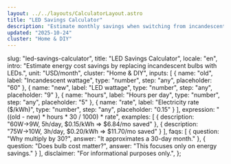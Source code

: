 ```yaml
---
layout: ../../layouts/CalculatorLayout.astro
title: "LED Savings Calculator"
description: "Estimate monthly savings when switching from incandescent to LED."
updated: "2025-10-24"
cluster: "Home & DIY"
---
```


  slug: "led-savings-calculator",
  title: "LED Savings Calculator",
  locale: "en",
  intro: "Estimate energy cost savings by replacing incandescent bulbs with LEDs.",
  unit: "USD/month",
  cluster: "Home & DIY",
  inputs: [
    { name: "old", label: "Incandescent wattage", type: "number", step: "any", placeholder: "60" },
    { name: "new", label: "LED wattage", type: "number", step: "any", placeholder: "9" },
    { name: "hours", label: "Hours per day", type: "number", step: "any", placeholder: "5" },
    { name: "rate", label: "Electricity rate ($/kWh)", type: "number", step: "any", placeholder: "0.15" }
  ],
  expression: "((old - new) * hours * 30 / 1000) * rate",
  examples: [
    { description: "60W→9W, 5h/day, $0.15/kWh ⇒ $6.84/mo saved" },
    { description: "75W→10W, 3h/day, $0.20/kWh ⇒ $11.70/mo saved" }
  ],
  faqs: [
    { question: "Why multiply by 30?", answer: "It approximates a 30-day month." },
    { question: "Does bulb cost matter?", answer: "This focuses only on energy savings." }
  ],
  disclaimer: "For informational purposes only.",
};

<Calculator schema={schema} />
